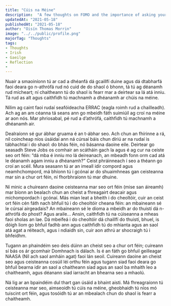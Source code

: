 ---
title: "Cúis na Méine"
description:  "A few thoughts on FOMO and the importance of asking yourself the right questions."
updatedAt: "2021-05-18"
publishedAt: "2021-05-18"
author: "Oisín Thomas Morrin"
image: "../../public/profile.png"
majorTag: "Thoughts"
tags: 
- Thoughts
- Irish
- Gaeilge
- Reflection
- 
---

Nuair a smaoiníonn tú ar cad a dhéanfá dá gcaillfí duine agus dá dtabharfá faoi deara go n-athrófá rud nó cuid de do shaol ó bhonn, tá tú ag déanamh rud mícheart; ní chaitheann tú do shaol is fearr mar a deirtear sa lá atá inniu. Tá rud as alt agus caithfidh tú machnamh a dhéanamh ar chúis na méine.

Nílim ag caint faoi rudaí seafóideacha ERRAC (eagla roimh rud a chailleadh). Ach ag an am céanna tá seans ann go mbeidh fáth suimiúil ag croí na méine ar aon nós. Mar phriosabal, pé rud a d’athrófá, caithfidh tú machnamh a dhéanamh air.

Dealraíonn sé gur ábhar gruama é an t-ábhar seo. Ach chun an fhírinne a rá, níl coincheap níos úsáidaí ann ná cúrsaí báis chun díriú ar na rudaí is tábhachtaí i do shaol: do bhás féin, nó básanna daoine eile. Deirtear go seasadh Steve Jobs os comhair an scátháin gach la agus é ag cur na ceiste seo ort féin: “dá mba é inniu mo lá deireanach, an mbeadh fonn orm cad atá le déanamh agam inniu a dhéanamh?” Ceist phráinneach í seo a théann go croí an scéil. Mura seasann tú ar an imeall idir compord agus neamhchompord, má bhíonn tú i gcónaí ar do shuaimhneas gan ceisteanna mar sin a chur ort féin, ní fhorbhraíonn tú mar dhuine.

Ní minic a chuireann daoine ceisteanna mar seo ort féin (mise san áireamh) mar bíonn an bealach chun an cheist a fhreagairt deacair agus míchompordach i gcónaí. Más mian leat a bheith i do cheoltóir, cuir an ceist ort féin cén fáth nach bhfuil tú i do cheoltóir cheana féin: an mbaineann sé le cúrsaí airgeadais? An mbaineann sé le díoma a mbeidh ar do thuistí dá n-athrófá do phost? Agus araile… Ansin, caithfidh tú na cúiseanna a mheas faoi sholas an lae. Dá mbeifeá i do cheoltóir dá chaillfí do thuistí, bhuel, is dóigh liom go bhfuil fadhb ann agus caithfidh tú do mhianta agus an saol atá agat a réiteach, agus i ndiaidh sin, cuir aon athrú ar shocraigh tú i bhfeidhm.

Tugann an phaindéim seo deis dúinn an cheist seo a chur ort féin; cuireann sí bás os ár gcomhair Domhnach is dálach. Is é an fáth go bhfuil geilleagar NAASA (Níl ach saol amháin agat) faoi lán seoil. Cuireann daoine an cheist seo agus ceisteanna cosúil léi orthu féin agus tugann siad faoi deara go bhfuil bearna idir an saol a chaitheann siad agus an saol ba mhaith leo a chaitheamh, agus déanann siad iarracht an bhearna seo a mhaolú.

Ná lig ar an bpaindéim dul thart gan úsáid a bhaint aisti. Má fhreagraíonn tú ceisteanna mar seo, aimseoidh tú cúis na méine, gheobhaidh tú níos mó tuiscint ort féin, agus tosóidh tú ar an mbealach chun do shaol is fearr a chaitheamh.